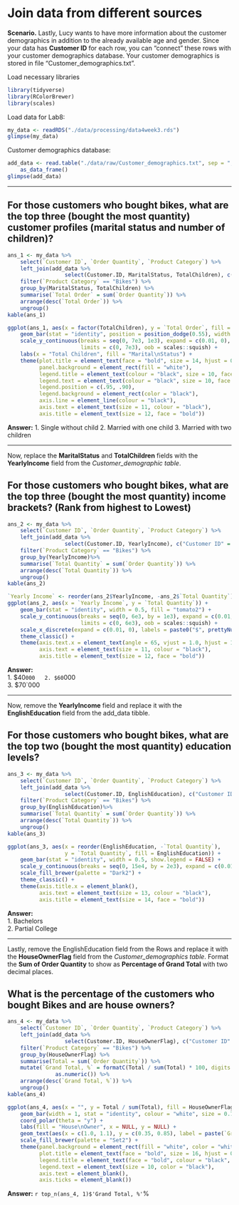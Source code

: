 # Join data from different sources

**Scenario.** Lastly, Lucy wants to have more information about the customer demographics in addition to the already available age and gender. Since your data has **Customer ID** for each row, you can "connect" these rows with your customer demographics database. Your customer demographics is stored in file "Customer_demographics.txt".

Load necessary libraries
```r
library(tidyverse)
library(RColorBrewer)
library(scales)
```
Load data for Lab8:
```r
my_data <- readRDS("./data/processing/data4week3.rds")
glimpse(my_data)
```
Customer demographics database:
```r
add_data <- read.table("./data/raw/Customer_demographics.txt", sep = ",", header = T) %>%
    as_data_frame()
glimpse(add_data)
```

---

## For those customers who bought bikes, what are the top three (bought the most quantity) customer profiles (marital status and number of children)?
```r
ans_1 <- my_data %>%
    select(`Customer ID`, `Order Quantity`, `Product Category`) %>%
    left_join(add_data %>%
                  select(Customer.ID, MaritalStatus, TotalChildren), c("Customer ID" = "Customer.ID")) %>% 
    filter(`Product Category` == "Bikes") %>%
    group_by(MaritalStatus, TotalChildren) %>%
    summarise(`Total Order` = sum(`Order Quantity`)) %>%
    arrange(desc(`Total Order`)) %>% 
    ungroup()
kable(ans_1)
```
```r
ggplot(ans_1, aes(x = factor(TotalChildren), y = `Total Order`, fill = factor(MaritalStatus))) +
    geom_bar(stat = "identity", position = position_dodge(0.55), width = 0.5) +
    scale_y_continuous(breaks = seq(0, 7e3, 1e3), expand = c(0.01, 0),
                       limits = c(0, 7e3), oob = scales::squish) +
    labs(x = "Total Children", fill = "Marital\nStatus") +
    theme(plot.title = element_text(face = "bold", size = 14, hjust = 0.3),
          panel.background = element_rect(fill = "white"),
          legend.title = element_text(colour = "black", size = 10, face = "bold"),
          legend.text = element_text(colour = "black", size = 10, face = "bold"),
          legend.position = c(.95, .90),
          legend.background = element_rect(color = "black"),
          axis.line = element_line(colour = "black"),
          axis.text = element_text(size = 11, colour = "black"),
          axis.title = element_text(size = 12, face = "bold"))
```
**Answer:**
1. Single without child
2. Married with one child
3. Married with two children

---

Now, replace the **MaritalStatus** and **TotalChildren** fields with the **YearlyIncome** field from the *Customer_demographic table*.

## For those customers who bought bikes, what are the top three (bought the most quantity) income brackets? (Rank from highest to Lowest) 
```r
ans_2 <- my_data %>%
    select(`Customer ID`, `Order Quantity`, `Product Category`) %>%
    left_join(add_data %>%
                  select(Customer.ID, YearlyIncome), c("Customer ID" = "Customer.ID")) %>% 
    filter(`Product Category` == "Bikes") %>%
    group_by(YearlyIncome)%>%
    summarise(`Total Quantity` = sum(`Order Quantity`)) %>%
    arrange(desc(`Total Quantity`)) %>% 
    ungroup()
kable(ans_2)
```
```r
`Yearly Income` <- reorder(ans_2$YearlyIncome, -ans_2$`Total Quantity`)
ggplot(ans_2, aes(x = `Yearly Income`, y = `Total Quantity`)) +
    geom_bar(stat = "identity", width = 0.5, fill = "tomato2") +
    scale_y_continuous(breaks = seq(0, 6e3, by = 1e3), expand = c(0.01, 0),
                       limits = c(0, 6e3), oob = scales::squish) +
    scale_x_discrete(expand = c(0.01, 0), labels = paste0("$", prettyNum(`Yearly Income`, big.mark = "'"))) + 
    theme_classic() +
    theme(axis.text.x = element_text(angle = 65, vjust = 1.0, hjust = 1.0),
          axis.text = element_text(size = 11, colour = "black"),
          axis.title = element_text(size = 12, face = "bold"))
```
**Answer:**  
1. $40`000  
2. $60`000  
3. $70`000  

---

Now, remove the **YearlyIncome** field and replace it with the **EnglishEducation** field from the add_data tibble.

## For those customers who bought bikes, what are the top two (bought the most quantity) education levels?
```r
ans_3 <- my_data %>%
    select(`Customer ID`, `Order Quantity`, `Product Category`) %>%
    left_join(add_data %>%
                  select(Customer.ID, EnglishEducation), c("Customer ID" = "Customer.ID")) %>% 
    filter(`Product Category` == "Bikes") %>%
    group_by(EnglishEducation)%>%
    summarise(`Total Quantity` = sum(`Order Quantity`)) %>%
    arrange(desc(`Total Quantity`)) %>% 
    ungroup()
kable(ans_3)
```
```r
ggplot(ans_3, aes(x = reorder(EnglishEducation, -`Total Quantity`),
                  y = `Total Quantity`, fill = EnglishEducation)) +
    geom_bar(stat = "identity", width = 0.5, show.legend = FALSE) +
    scale_y_continuous(breaks = seq(0, 15e4, by = 2e3), expand = c(0.01, 0)) +
    scale_fill_brewer(palette = "Dark2") +
    theme_classic() +
    theme(axis.title.x = element_blank(),
          axis.text = element_text(size = 13, colour = "black"),
          axis.title = element_text(size = 14, face = "bold"))
```
**Answer:**  
1. Bachelors  
2. Partial College  

---

Lastly, remove the EnglishEducation field from the Rows and replace it with the **HouseOwnerFlag** field from the *Customer_demographics table*. Format the **Sum of Order Quantity** to show as **Percentage of Grand Total** with two decimal places.

## What is the percentage of the customers who bought Bikes and are house owners?
```r
ans_4 <- my_data %>%
    select(`Customer ID`, `Order Quantity`, `Product Category`) %>%
    left_join(add_data %>%
                  select(Customer.ID, HouseOwnerFlag), c("Customer ID" = "Customer.ID")) %>% 
    filter(`Product Category` == "Bikes") %>%
    group_by(HouseOwnerFlag) %>%
    summarise(Total = sum(`Order Quantity`)) %>%
    mutate(`Grand Total, %` = formatC(Total / sum(Total) * 100, digits = 2, format = "f") %>%
               as.numeric()) %>%
    arrange(desc(`Grand Total, %`)) %>% 
    ungroup()
kable(ans_4)
```
```r
ggplot(ans_4, aes(x = "", y = Total / sum(Total), fill = HouseOwnerFlag)) +
    geom_bar(width = 1, stat = "identity", colour = "white", size = 0.7) +
    coord_polar(theta = "y") +
    labs(fill = "House\nOwner", x = NULL, y = NULL) +
    geom_text(aes(x = c(1.0, 1.1), y = c(0.35, 0.85), label = paste(`Grand Total, %`, "%")), size = 8) +
    scale_fill_brewer(palette = "Set2") +
    theme(panel.background = element_rect(fill = "white", color = "white"),
          plot.title = element_text(face = "bold", size = 16, hjust = 0.6),
          legend.title = element_text(face = "bold", colour = "black", size = 12),
          legend.text = element_text(size = 10, color = "black"),
          axis.text = element_blank(),
          axis.ticks = element_blank())
```
**Answer:** `r top_n(ans_4, 1)$'Grand Total, %'`%